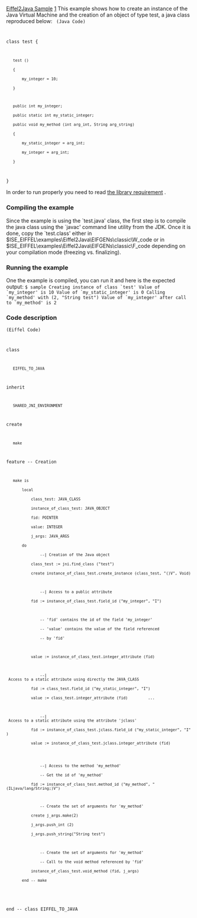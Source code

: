 [[Property:title|Eiffel2Java Sample]]
[[Property:weight|1]]
This example shows how to create an instance of the Java Virtual Machine and the creation of an object of type <eiffel>test</eiffel>, a java class reproduced below: 
<code>
(Java Code)

class test 
{
	test () 
	{
		my_integer = 10;
	}

	public int my_integer;
	public static int my_static_integer;
	public void my_method (int arg_int, String arg_string) 
	{		
		my_static_integer = arg_int;
		my_integer = arg_int;
	}
}
</code>

In order to run properly you need to read [[Eiffel2Java|the library requirement]] . 

===Compiling the example===

Since the example is using the `test.java' class, the first step is to compile the java class using the `javac' command line utility from the JDK. Once it is done, copy the `test.class' either in $ISE_EIFFEL\examples\Eiffel2Java\EIFGENs\classic\W_code or in $ISE_EIFFEL\examples\Eiffel2Java\EIFGENs\classic\F_code depending on your compilation mode (freezing vs. finalizing).

===Running the example===

One the example is compiled, you can run it and here is the expected output:
<code>$ sample
Creating instance of class `test'
Value of `my_integer' is 10
Value of `my_static_integer' is 0
Calling `my_method' with (2, "String test")
Value of `my_integer' after call to `my_method' is 2</code>

===Code description===
<code>(Eiffel Code)
		
class 
	EIFFEL_TO_JAVA
inherit	
	SHARED_JNI_ENVIRONMENT

create
	make

feature -- Creation	
	
	make is
		local
			class_test: JAVA_CLASS
			instance_of_class_test: JAVA_OBJECT	
			fid: POINTER
			value: INTEGER			
			j_args: JAVA_ARGS		
		do
				--| Creation of the Java object
			class_test := jni.find_class ("test")
			create instance_of_class_test.create_instance (class_test, "()V", Void)
			
				--| Access to a public attribute
			fid := instance_of_class_test.field_id ("my_integer", "I")
			
				-- 'fid' contains the id of the field 'my_integer'
				-- 'value' contains the value of the field referenced	
				-- by 'fid'
				
			value := instance_of_class_test.integer_attribute (fid)
			
				--| Access to a static attribute using directly the JAVA_CLASS			
			fid := class_test.field_id ("my_static_integer", "I")			
			value := class_test.integer_attribute (fid)			...				
			
				--| Access to a static attribute using the attribute 'jclass'			
			fid := instance_of_class_test.jclass.field_id ("my_static_integer", "I")			
			value := instance_of_class_test.jclass.integer_attribute (fid)							
			
				--| Access to the method 'my_method'
				-- Get the id of 'my_method'
			fid := instance_of_class_test.method_id ("my_method", "(ILjava/lang/String;)V")	

				-- Create the set of arguments for 'my_method'		
			create j_args.make(2)			
			j_args.push_int (2)			
			j_args.push_string("String test")				
			
				-- Create the set of arguments for 'my_method'
				-- Call to the void method referenced by 'fid'
			instance_of_class_test.void_method (fid, j_args)		
		end -- make
		
end -- class EIFFEL_TO_JAVA</code>




